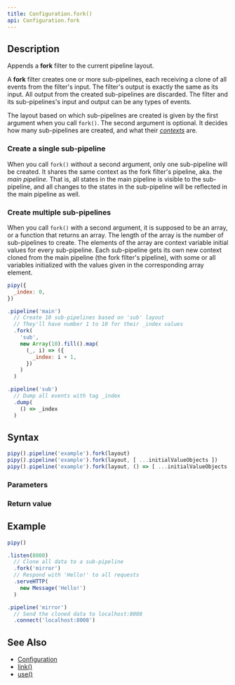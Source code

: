```yaml
---
title: Configuration.fork()
api: Configuration.fork
---
```


## Description

Appends a **fork** filter to the current pipeline layout.

A **fork** filter creates one or more sub-pipelines, each receiving a clone of all events from the filter's input. The filter's output is exactly the same as its input. All output from the created sub-pipelines are discarded. The filter and its sub-pipelines's input and output can be any types of events.

<FilterDiagram
  name="fork"
  input="Event"
  output="Event"
  subInput="Event"
  subType="demux"
/>

The layout based on which sub-pipelines are created is given by the first argument when you call `fork()`. The second argument is optional. It decides how many sub-pipelines are created, and what their [_contexts_](/intro/concepts#context) are.

### Create a single sub-pipeline

When you call `fork()` without a second argument, only one sub-pipeline will be created. It shares the same context as the fork filter's pipeline, aka. the _main pipeline_. That is, all states in the main pipeline is visible to the sub-pipeline, and all changes to the states in the sub-pipeline will be reflected in the main pipeline as well.

### Create multiple sub-pipelines

When you call `fork()` with a second argument, it is supposed to be an array, or a function that returns an array. The length of the array is the number of sub-pipelines to create. The elements of the array are context variable initial values for every sub-pipeline. Each sub-pipeline gets its own new context cloned from the main pipeline (the fork filter's pipeline), with some or all variables initialized with the values given in the corresponding array element.

``` js
pipy({
  _index: 0,
})

.pipeline('main')
  // Create 10 sub-pipelines based on 'sub' layout
  // They'll have number 1 to 10 for their _index values
  .fork(
    'sub',
    new Array(10).fill().map(
      (_, i) => ({
        _index: i + 1,
      })
    )
  )

.pipeline('sub')
  // Dump all events with tag _index
  .dump(
    () => _index
  )
```

## Syntax

``` js
pipy().pipeline('example').fork(layout)
pipy().pipeline('example').fork(layout, [ ...initialValueObjects ])
pipy().pipeline('example').fork(layout, () => [ ...initialValueObjects ])
```

### Parameters

<Parameters/>

### Return value

<ReturnValue/>

## Example

``` js
pipy()

.listen(8000)
  // Clone all data to a sub-pipeline
  .fork('mirror')
  // Respond with 'Hello!' to all requests
  .serveHTTP(
    new Message('Hello!')
  )

.pipeline('mirror')
  // Send the cloned data to localhost:8008
  .connect('localhost:8008')
```

## See Also

* [Configuration](/reference/api/Configuration)
* [link()](/reference/api/Configuration/link)
* [use()](/reference/api/Configuration/use)
